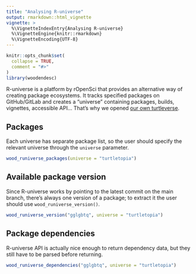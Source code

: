 ```yaml
---
title: "Analysing R-universe"
output: rmarkdown::html_vignette
vignette: >
  %\VignetteIndexEntry{Analysing R-universe}
  %\VignetteEngine{knitr::rmarkdown}
  %\VignetteEncoding{UTF-8}
---
```


```r
knitr::opts_chunk$set(
  collapse = TRUE,
  comment = "#>"
)
library(woodendesc)
```

R-universe is a platform by rOpenSci that provides an alternative way of creating package ecosystems. It tracks specified packages on GitHub/GitLab and creates a "universe" containing packages, builds, vignettes, accessible API... That's why we opened [our own turtleverse](https://turtletopia.r-universe.dev/packages).

## Packages

Each universe has separate package list, so the user should specify the relevant universe through the `universe` parameter.

```r
wood_runiverse_packages(universe = "turtletopia")
```

## Available package version

Since R-universe works by pointing to the latest commit on the main branch, there's always one version of a package; to extract it the user should use `wood_runiverse_version()`.

```r
wood_runiverse_version("gglgbtq", universe = "turtletopia")
```

## Package dependencies

R-universe API is actually nice enough to return dependency data, but they still have to be parsed before returning.

```r
wood_runiverse_dependencies("gglgbtq", universe = "turtletopia")
```
